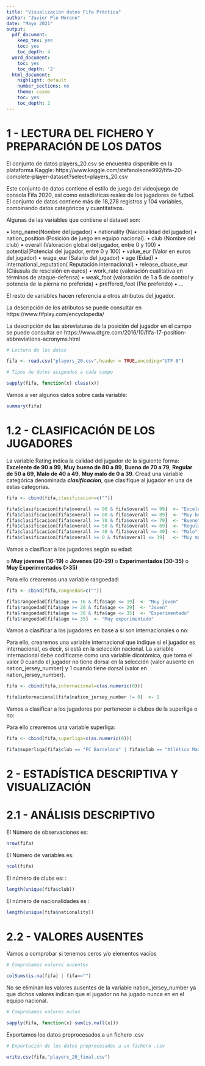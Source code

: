 ---
title: "Visualización datos Fifa Práctica"
author: "Javier Plo Moreno"
date: "Mayo 2021"
output:
  pdf_document: 
    keep_tex: yes
    toc: yes
    toc_depth: 4
  word_document:
    toc: yes
    toc_depth: '2'
  html_document:
    highlight: default
    number_sections: no
    theme: cosmo
    toc: yes
    toc_depth: 2
---


# 1 - LECTURA DEL FICHERO Y PREPARACIÓN DE LOS DATOS

El conjunto de datos players_20.csv se encuentra disponible en la plataforma Kaggle: https://www.kaggle.com/stefanoleone992/fifa-20-complete-player-dataset?select=players_20.csv


Este conjunto de datos contiene el estilo de juego del videojuego de consola Fifa 2020, así como estadísticas reales de los jugadores de futbol. El conjunto de datos contiene más de 18,278 registros y 104 variables, combinando datos categóricos y cuantitativos.

Algunas de las variables que contiene el dataset son:

•	long_name(Nombre del jugador)
•	nationality (Nacionalidad del jugador)
•	nation_position (Posición de juego en equipo nacional).
•	club (Nombre del club)
•	overall (Valoración global del jugador, entre 0 y 100)
•	potential(Potencial del jugador, entre 0 y 100)
•	value_eur (Valor en euros del jugador)
•	wage_eur (Salario del jugador)
•	age (Edad)
•	international_reputation( Reputación internacional)
•	release_clause_eur  (Cláusula de rescisión en euros)
•	work_rate (valoración cualitativa en términos de ataque-defensa)
•	weak_foot (valoración de 1 a 5 de control y potencia de la pierna no preferida)
•	preffered_foot (Pie preferido)
•	…

El resto de variables hacen referencia a otros atributos del jugador.

La descripción de los atributos se puede consultar en https://www.fifplay.com/encyclopedia/

La descripción de las abreviaturas de la posición del jugador en el campo se puede consultar en https://www.dtgre.com/2016/10/fifa-17-position-abbreviations-acronyms.html





```{r,eval=TRUE,echo=TRUE}

# Lectura de los datos

fifa <- read.csv("players_20.csv",header = TRUE,encoding="UTF-8")

```

```{r,eval=TRUE,echo=TRUE}

# Tipos de datos asignados a cada campo

sapply(fifa, function(x) class(x))


```



Vamos a ver algunos datos sobre cada variable:

```{r,eval=TRUE,echo=TRUE}

summary(fifa)

```



# 1.2 - CLASIFICACIÓN DE LOS JUGADORES


La variable Rating indica la calidad del jugador de la siguiente forma: **Excelente de 90 a 99**, **Muy bueno de 80 a 89**, **Bueno de 70 a 79**, **Regular de 50 a 69**, **Malo de 40 a 49**, **Muy malo de 0 a 39**. Cread una variable categórica denominada ***clasificacion***, que clasifique al jugador en una de estas categorías.


```{r,eval=TRUE,echo=TRUE}

fifa <- cbind(fifa,clasificacion=c(""))

fifa$clasificacion[fifa$overall >= 90 & fifa$overall <= 99]  <- "Excelente"
fifa$clasificacion[fifa$overall >= 80 & fifa$overall <= 89]  <- "Muy bueno"
fifa$clasificacion[fifa$overall >= 70 & fifa$overall <= 79]  <- "Bueno"
fifa$clasificacion[fifa$overall >= 50 & fifa$overall <= 69]  <- "Regular"
fifa$clasificacion[fifa$overall >= 40 & fifa$overall <= 49]  <- "Malo"
fifa$clasificacion[fifa$overall >= 0 & fifa$overall <= 39]   <- "Muy malo"

```


Vamos a clasificar a los jugadores según su edad:

o	**Muy jóvenes (16-19)**
o	**Jóvenes (20-29)**
o	**Experimentados (30-35)**
o	**Muy Experimentados (>35)**


Para ello crearemos una variable rangoedad:


```{r,eval=TRUE,echo=TRUE}

fifa <- cbind(fifa,rangoedad=c(""))

fifa$rangoedad[fifa$age >= 16 & fifa$age <= 19]  <- "Muy joven"
fifa$rangoedad[fifa$age >= 20 & fifa$age <= 29]  <- "Joven"
fifa$rangoedad[fifa$age >= 30 & fifa$age <= 35]  <- "Experimentado"
fifa$rangoedad[fifa$age >= 35]  <- "Muy experimentado"

```


Vamos a clasificar a los jugadores en base a si son internacionales o no:

Para ello, crearemos una variable internacional que indique si el jugador es internacional, es decir, si está en la selección nacional. La variable internacional debe codificarse como una variable dicotómica, que toma el valor 0 cuando el jugador no tiene dorsal en la selección (valor ausente en nation_jersey_number) y 1 cuando tiene dorsal (valor en nation_jersey_number).



```{r,eval=TRUE,echo=TRUE}

fifa <- cbind(fifa,internacional=c(as.numeric(0)))  

fifa$internacional[fifa$nation_jersey_number != 0]  <- 1

```


Vamos a clasificar a los jugadores por pertenecer a clubes de la superliga o no:

Para ello crearemos una variable superliga:


```{r,eval=TRUE,echo=TRUE}

fifa <- cbind(fifa,superliga=c(as.numeric(0)))  

fifa$superliga[fifa$club == "FC Barcelona" | fifa$club == "Atlético Madrid" | fifa$club == "Real Madrid" | fifa$club == "Manchester United" |  fifa$club == "Liverpool" | fifa$club == "Arsenal" | fifa$club == "Chelsea" | fifa$club == "Manchester City" | fifa$club == "Tottenham"  | fifa$club == "Juventus" | fifa$club == "Milan" | fifa$club == "Inter"]  <- 1

```

# 2 - ESTADÍSTICA DESCRIPTIVA Y VISUALIZACIÓN


# 2.1 - ANÁLISIS DESCRIPTIVO


El Número de observaciones es:

```{r,eval=TRUE,echo=TRUE}

nrow(fifa)

```

El Número de variables es:

```{r,eval=TRUE,echo=TRUE}

ncol(fifa)

```

El número de clubs es: :


```{r,eval=TRUE,echo=TRUE}

length(unique(fifa$club))

```


El número de nacionalidades es :


```{r,eval=TRUE,echo=TRUE}

length(unique(fifa$nationality))

```


# 2.2 - VALORES AUSENTES


Vamos a comprobar si tenemos ceros y/o elementos vacíos

```{r,eval=TRUE,echo=TRUE}

# Comprobamos valores ausentes

colSums(is.na(fifa) | fifa=="")

```

No se eliminan los valores ausentes de la variable nation_jersey_number ya que dichos valores indican que el jugador no ha jugado nunca en en el equipo nacional.


```{r,eval=TRUE,echo=TRUE}

# Comprobamos valores nulos

sapply(fifa, function(x) sum(is.null(x)))

```


Exportamos los datos preprocesados a un fichero .csv

```{r,eval=TRUE,echo=TRUE}

# Exportación de los datos preprocesados a un fichero .csv

write.csv(fifa,"players_20_final.csv")

```



